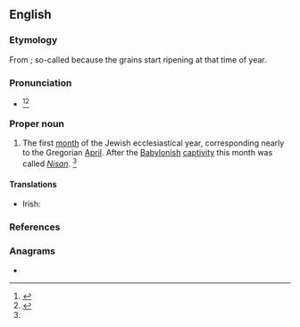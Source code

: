 ==English==

===Etymology===
From {{bor|en|he|אָבִיב|tr=avív|lit=an ear of barley}}; so-called because the grains start ripening at that time of year. {{rfv-etym|en}}

===Pronunciation===
* {{a|US}} {{IPA|en|/ɑˈviv/|/ˈeɪ.bɪb/|/ˈɑ.bib/}}<ref name=SOED>{{R:SOED5|page=4}}</ref><ref>{{R:RHCD|page=3}}</ref>

===Proper noun===
{{en-proper noun}}

# The first [[month]] of the Jewish ecclesiastical year, corresponding nearly to the Gregorian [[April]]. After the [[Babylonish]] [[captivity]] this month was called ''[[Nisan]]''. {{defdate|Mid 6<sup>th</sup> century.}}<ref name=SOED/>

====Translations====
{{trans-top|month}}
* Irish: {{t|ga|Áibíb|f}}
{{trans-mid}}
{{trans-bottom}}

===References===
<references/>

===Anagrams===
* {{anagrams|en|a=abbi|Abbi|BIBA|Babi|Bábí}}